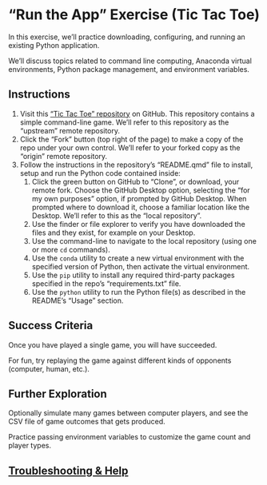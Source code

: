 
# "Run the App" Exercise (Tic Tac Toe)

In this exercise, we'll practice downloading, configuring, and running an existing Python application.

We'll discuss topics related to command line computing, Anaconda virtual environments, Python package management, and environment variables.

## Instructions

  1. Visit this ["Tic Tac Toe" repository](https://github.com/s2t2/tic-tac-toe-py) on GitHub. This repository contains a simple command-line game. We'll refer to this repository as the "upstream" remote repository.
  2. Click the "Fork" button (top right of the page) to make a copy of the repo under your own control. We'll refer to your forked copy as the "origin" remote repository.
  3. Follow the instructions in the repository's "README.qmd" file to install, setup and run the Python code contained inside:
     1. Click the green button on GitHub to "Clone", or download, your remote fork. Choose the GitHub Desktop option, selecting the "for my own purposes" option, if prompted by GitHub Desktop. When prompted where to download it, choose a familiar location like the Desktop. We'll refer to this as the "local repository".
     2. Use the finder or file explorer to verify you have downloaded the files and they exist, for example on your Desktop.
     3. Use the command-line to navigate to the local repository (using one or more `cd` commands).
     4. Use the `conda` utility to create a new virtual environment with the specified version of Python, then activate the virtual environment.
     5. Use the `pip` utility to install any required third-party packages specified in the repo's "requirements.txt" file.
     6. Use the `python` utility to run the Python file(s) as described in the README's "Usage" section.

## Success Criteria

Once you have played a single game, you will have succeeded.

For fun, try replaying the game against different kinds of opponents (computer, human, etc.).

## Further Exploration

Optionally simulate many games between computer players, and see the CSV file of game outcomes that gets produced.

Practice passing environment variables to customize the game count and player types.

## [Troubleshooting & Help](./troubleshooting.qmd)
